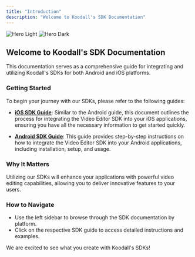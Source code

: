 ```yaml
---
title: "Introduction"
description: "Welcome to Koodall's SDK Documentation"
---
```


<img
  className="block dark:hidden"
  src="Koodall_team.jpeg"
  alt="Hero Light"
/>
<img
  className="hidden dark:block"
  src="Koodall_team.jpeg"
  alt="Hero Dark"
/>

## Welcome to Koodall's SDK Documentation

This documentation serves as a comprehensive guide for integrating and utilizing Koodall's SDKs for both Android and iOS platforms. 

### Getting Started

To begin your journey with our SDKs, please refer to the following guides:

- **[iOS SDK Guide](/ve-ios/quick_start_guide)**: Similar to the Android guide, this document outlines the process for integrating the Video Editor SDK into your iOS applications, ensuring you have all the necessary information to get started quickly.

- **[Android SDK Guide](/ve-android/quick_start_guide)**: This guide provides step-by-step instructions on how to integrate the Video Editor SDK into your Android applications, including installation, setup, and usage.

### Why It Matters

Utilizing our SDKs will enhance your applications with powerful video editing capabilities, allowing you to deliver innovative features to your users. 

### How to Navigate

- Use the left sidebar to browse through the SDK documentation by platform.
- Click on the respective SDK guide to access detailed instructions and examples.

We are excited to see what you create with Koodall's SDKs!